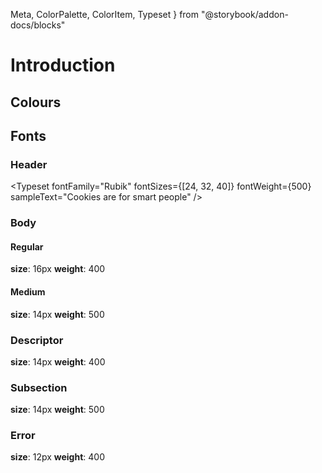   Meta,
  ColorPalette,
  ColorItem,
  Typeset
} from "@storybook/addon-docs/blocks"


<Meta title="Introduction" />

# Introduction

## Colours

<ColorPalette>
  <ColorItem 
    title="grey"
    colors={[
      theme.colors.grey[400],
      theme.colors.grey[300],
      theme.colors.grey[200],
      theme.colors.grey[100],
      theme.colors.grey.bg
    ]}
  />
  <ColorItem 
    title="blue"
    colors={[
      theme.colors.blue[400],
      theme.colors.blue[300],
      theme.colors.blue[200]
    ]}
  />
  <ColorItem 
    title="green"
    colors={[
      theme.colors.green[400],
      theme.colors.green[300],
      theme.colors.green[200]
    ]}
  />
  <ColorItem 
    title="yellow"
    colors={[
      theme.colors.yellow[400],
      theme.colors.yellow[300],
      theme.colors.yellow[200]
    ]}
  />
  <ColorItem 
    title="pink"
    colors={[
      theme.colors.pink[400],
      theme.colors.pink[300],
      theme.colors.pink[200]
    ]}
  />
</ColorPalette>

## Fonts

### Header

<Typeset fontFamily="Rubik" fontSizes={[24, 32, 40]} fontWeight={500} sampleText="Cookies are for smart people" />

### Body

#### Regular

**size**: 16px
**weight**: 400

<Typeset fontFamily="Rubik" fontSizes={[16]} fontWeight={400} sampleText="Cookies are for smart people" />

#### Medium

**size**: 14px
**weight**: 500

<Typeset fontFamily="Rubik" fontSizes={[16]} fontWeight={500} sampleText="Cookies are for smart people" />

### Descriptor

**size**: 14px
**weight**: 400

<Typeset fontFamily="Rubik" fontSizes={[14]} fontWeight={400} sampleText="Cookies are for smart people" />

### Subsection

**size**: 14px
**weight**: 500

<Typeset fontFamily="Rubik" fontSizes={[14]} fontWeight={500} sampleText="Cookies are for smart people" />

### Error

**size**: 12px
**weight**: 400

<Typeset fontFamily="Rubik" fontSizes={[12]} fontWeight={400} sampleText="Cookies are for smart people" />
